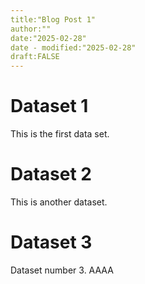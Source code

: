 ```yaml
---
title:"Blog Post 1"
author:""
date:"2025-02-28"
date - modified:"2025-02-28"
draft:FALSE
---
```


# Dataset 1

This is the first data set.

# Dataset 2


This is another dataset.

# Dataset 3

Dataset number 3. AAAA
